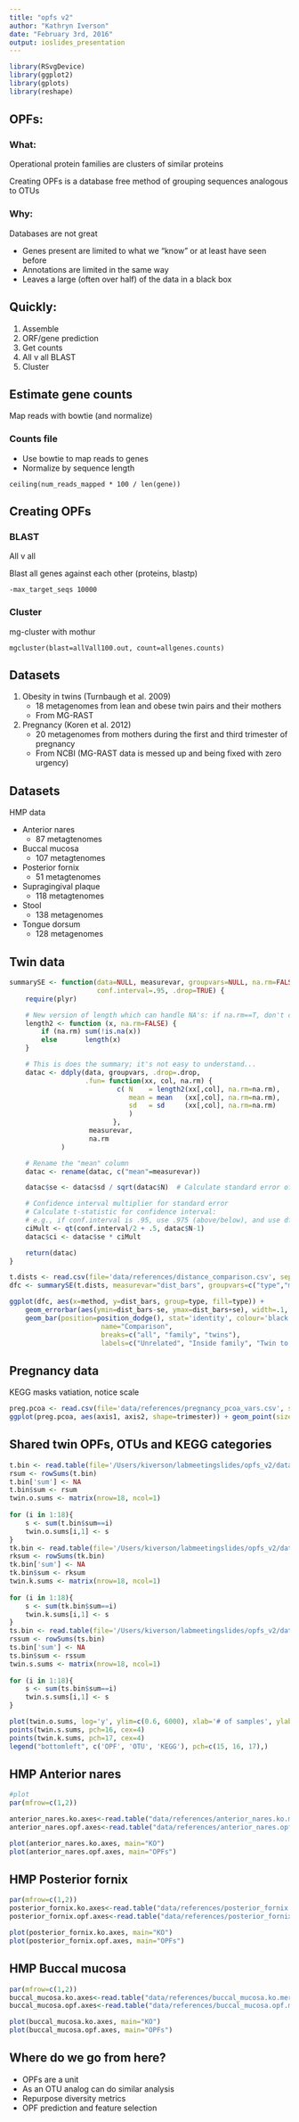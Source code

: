 ```yaml
---
title: "opfs v2"
author: "Kathryn Iverson"
date: "February 3rd, 2016"
output: ioslides_presentation
---
```

```r
library(RSvgDevice)
library(ggplot2)
library(gplots)
library(reshape)
```

## OPFs:

### What:

Operational protein families are clusters of similar proteins

Creating OPFs is a database free method of grouping sequences analogous to OTUs

### Why:

Databases are not great

* Genes present are limited to what we "know" or at least have seen before
* Annotations are limited in the same way
* Leaves a large (often over half) of the data in a black box


## Quickly:

1. Assemble
1. ORF/gene prediction
1. Get counts
1. All v all BLAST
1. Cluster


## Estimate gene counts

Map reads with bowtie (and normalize)

### Counts file

* Use bowtie to map reads to genes
* Normalize by sequence length 

```
ceiling(num_reads_mapped * 100 / len(gene))
````

## Creating OPFs

### BLAST

All v all

Blast all genes against each other (proteins, blastp)

```
-max_target_seqs 10000
```

### Cluster

mg-cluster with mothur

```
mgcluster(blast=allVall100.out, count=allgenes.counts)
```

## Datasets 

1. Obesity in twins (Turnbaugh et al. 2009)
    - 18 metagenomes from lean and obese twin pairs and their mothers
    - From MG-RAST
1. Pregnancy (Koren et al. 2012)
    - 20 metagenomes from mothers during the first and third trimester of pregnancy
    - From NCBI (MG-RAST data is messed up and being fixed with zero urgency)

## Datasets {.smaller}

HMP data

- Anterior nares
    - 87 metagtenomes
- Buccal mucosa
    - 107 metagtenomes
- Posterior fornix
    - 51 metagtenomes
- Supragingival plaque
    - 118 metagtenomes
- Stool
    - 138 metagenomes
- Tongue dorsum
    - 128 metagenomes

## Twin data

```r
summarySE <- function(data=NULL, measurevar, groupvars=NULL, na.rm=FALSE,
                      conf.interval=.95, .drop=TRUE) {
    require(plyr)

    # New version of length which can handle NA's: if na.rm==T, don't count them
    length2 <- function (x, na.rm=FALSE) {
        if (na.rm) sum(!is.na(x))
        else       length(x)
    }

    # This is does the summary; it's not easy to understand...
    datac <- ddply(data, groupvars, .drop=.drop,
                   .fun= function(xx, col, na.rm) {
                           c( N    = length2(xx[,col], na.rm=na.rm),
                              mean = mean   (xx[,col], na.rm=na.rm),
                              sd   = sd     (xx[,col], na.rm=na.rm)
                              )
                          },
                    measurevar,
                    na.rm
             )

    # Rename the "mean" column    
    datac <- rename(datac, c("mean"=measurevar))

    datac$se <- datac$sd / sqrt(datac$N)  # Calculate standard error of the mean

    # Confidence interval multiplier for standard error
    # Calculate t-statistic for confidence interval: 
    # e.g., if conf.interval is .95, use .975 (above/below), and use df=N-1
    ciMult <- qt(conf.interval/2 + .5, datac$N-1)
    datac$ci <- datac$se * ciMult

    return(datac)
}

t.dists <- read.csv(file='data/references/distance_comparison.csv', sep=',', header=T)
dfc <- summarySE(t.dists, measurevar="dist_bars", groupvars=c("type","method"))

ggplot(dfc, aes(x=method, y=dist_bars, group=type, fill=type)) + 
    geom_errorbar(aes(ymin=dist_bars-se, ymax=dist_bars+se), width=.1, position=position_dodge(.9)) +
    geom_bar(position=position_dodge(), stat='identity', colour='black') + theme_bw() + ylab('Distance') + xlab(' ') + scale_x_discrete(limits=c("unifrac", "unifrac_uw", "16s","opf", "kegg"), labels=c('Weighted Unifrac', 'Unweighted Unifrac', '16S', 'OPF', 'KEGG')) + theme(legend.justification=c(0,1), legend.position=c(0,1)) + scale_fill_manual(values=c("#000000", '#666666', "white"), 
                       name="Comparison",
                       breaks=c("all", "family", "twins"),
                       labels=c("Unrelated", "Inside family", "Twin to twin"))
```


## Pregnancy data

KEGG masks vatiation, notice scale

```r
preg.pcoa <- read.csv(file='data/references/pregnancy_pcoa_vars.csv', sep=',', header=T)
ggplot(preg.pcoa, aes(axis1, axis2, shape=trimester)) + geom_point(size=5) + theme_bw()  + facet_wrap(~method, ncol=1, scales='free')
```


## Shared twin OPFs, OTUs and KEGG categories

```r

t.bin <- read.table(file='/Users/kiverson/labmeetingslides/opfs_v2/data/references/twin_opf_bin.csv', sep=' ', header=T, row.names=1)
rsum <- rowSums(t.bin)
t.bin['sum'] <- NA
t.bin$sum <- rsum
twin.o.sums <- matrix(nrow=18, ncol=1)
 
for (i in 1:18){
    s <- sum(t.bin$sum==i)
    twin.o.sums[i,1] <- s
}
tk.bin <- read.table(file='/Users/kiverson/labmeetingslides/opfs_v2/data/references/twin_kegg_bin.csv', sep=' ', header=T, row.names=1)
rksum <- rowSums(tk.bin)
tk.bin['sum'] <- NA
tk.bin$sum <- rksum
twin.k.sums <- matrix(nrow=18, ncol=1)
 
for (i in 1:18){
    s <- sum(tk.bin$sum==i)
 	twin.k.sums[i,1] <- s
}
ts.bin <- read.table(file='/Users/kiverson/labmeetingslides/opfs_v2/data/references/twin_16s_bin.csv', sep=' ', header=T, row.names=1)
rssum <- rowSums(ts.bin)
ts.bin['sum'] <- NA
ts.bin$sum <- rssum
twin.s.sums <- matrix(nrow=18, ncol=1)
 
for (i in 1:18){
 	s <- sum(ts.bin$sum==i)
 	twin.s.sums[i,1] <- s
}

plot(twin.o.sums, log='y', ylim=c(0.6, 6000), xlab='# of samples', ylab='Shared OPFs/OTUs/KEGG Categories', pch=15, cex=4)
points(twin.s.sums, pch=16, cex=4)
points(twin.k.sums, pch=17, cex=4)
legend("bottomleft", c('OPF', 'OTU', 'KEGG'), pch=c(15, 16, 17),)

```

## HMP Anterior nares

```r

#plot
par(mfrow=c(1,2))

anterior_nares.ko.axes<-read.table("data/references/anterior_nares.ko.merge.thetayc.1.lt.nmds.axes")
anterior_nares.opf.axes<-read.table("data/references/anterior_nares.opf.merge.thetayc.1.lt.nmds.axes")

plot(anterior_nares.ko.axes, main="KO")
plot(anterior_nares.opf.axes, main="OPFs")

```

## HMP Posterior fornix

```r
par(mfrow=c(1,2))
posterior_fornix.ko.axes<-read.table("data/references/posterior_fornix.ko.merge.thetayc.1.lt.nmds.axes")
posterior_fornix.opf.axes<-read.table("data/references/posterior_fornix.opf.merge.thetayc.1.lt.nmds.axes")

plot(posterior_fornix.ko.axes, main="KO")
plot(posterior_fornix.opf.axes, main="OPFs")

```

## HMP Buccal mucosa

```r
par(mfrow=c(1,2))
buccal_mucosa.ko.axes<-read.table("data/references/buccal_mucosa.ko.merge.thetayc.1.lt.nmds.axes")
buccal_mucosa.opf.axes<-read.table("data/references/buccal_mucosa.opf.merge.thetayc.1.lt.nmds.axes")

plot(buccal_mucosa.ko.axes, main="KO")
plot(buccal_mucosa.opf.axes, main="OPFs")
```

## Where do we go from here?

- OPFs are a unit
- As an OTU analog can do similar analysis
- Repurpose diversity metrics
- OPF prediction and feature selection
